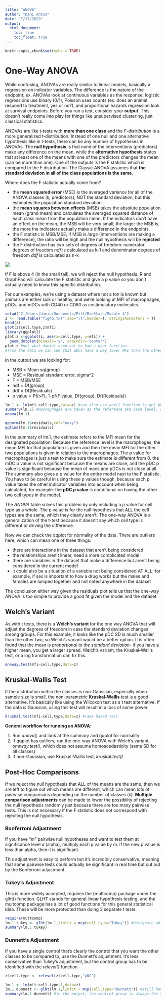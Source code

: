 ```yaml
---
title: "ANOVA"
author: "Dani Antos"
date: "7/17/2020"
output: 
  html_document:
    toc: true
    toc_float: true
---
```


```r
knitr::opts_chunk$set(echo = TRUE)
```

# One-Way ANOVA

While confusing, ANOVAs are really similar to linear models, basically a regression on indicator variables. The difference is the nature of the endpoint; ex. ANOVAs look at continuous variables as the response, logistic regressions use binary (0/1), Poisson uses counts (ex. does an animal respond to treatment, yes or no?), and proportional hazards regression look at survival endpoints. Before you run a test, consider your **output**. This doesn't really come into play for things like unsupervised clustering, just classical statistics. 

ANOVAs are like t-tests with **more than one class** and the *F-distribution* is a more generalized t-distribution. Instead of one null and one alternative hypothesis like in t-tests, there can be any number of hypotheses in ANOVAs. The **null hypothesis** is that none of the interventions (predictors) make any difference on the mean, while the **alternative hypothesis** states that at least one of the means with one of the predictors changes the mean (can be more than one). One of the outputs is the F statistic which is compared to the F distribution. The Classic ANOVA assumes that **the standard deviation in all of the class populations is the same**.

Where does the F statistic actually come from? 

* the **mean squared error** (MSE) is the averaged variance for all of the ANOVA classes (k, predictors); NOT the standard deviation, but this estimates the population standard deviation
* the **mean squares between effects** (MSB) takes the absolute population mean (grand mean) and calculates the averaged squared distance of each class mean from the population mean. If the indicators don't have an effect on the mean, the MSB will be very small; the larger the MSB is, the more the indicators actually make a difference in the endpoints. 
* the F statistic is MSB/MSE; if MSB is *large* (interventions are making a difference), the ratio will be high and the null hypothesis will be **rejected**
* the F distribution has two sets of degrees of freedom: numerator degrees of freedom *ndf* is calculated as k-1 and denominator degrees of freedom *ddf* is calculated as n-k

![](C:/Users/dania/Documents/Pitt/BioStats/Module 4/F-dist.jpg)

If F is above 4 (in the small tail), we will reject the null hypothesis. R and GraphPad will calculate the F statistic and give a p value so you don't actually need to know this specific distribution.

For our examples, we're using a dataset where not a ton is known but animals are either sick or healthy, and we're looking at MFI of macrophages, pDCs, and mDCs with CD40 or CD80 as costimulatory molecules.
```r
setwd("C:/Users/dania/Documents/Pitt/BioStats/Module 4")
z <- read.table("fig4b.txt",sep="\t",header=T, stringsAsFactors = T)
head(z)
plot(z$cell.type,z$mfi)
library(ggplot2)
plot.z <-ggplot(z, aes(x=cell.type, y=mfi)) + 
  geom_dotplot(binaxis='y', stackdir='center')
plot.z #not what daniel used but he had a user function
#from the data we can see that pDCs have a way lower MFI than the other two cell types
```

In the output we are looking for:

* MSB = Mean sq(group)
* MSE = Residual standard error, sigma^2
* F = MSB/MSE
* ndf = Df(group)
* ddf = Df(Residuals)
* p value = Pf(>F), 1-pf(F value, Df(group), Df(Residuals))

```r
lm.1 <- lm(mfi~cell.type,data=z) #can also use aov() function to get ANOVA table automatically
summary(lm.1) #macrophages are taken as the reference aka base level, and then pDCs and mDCs are the indicator variables -- you can change this to make the control group the reference group
anova(lm.1)

qqnorm(lm.1$residuals,col="navy")
qqline(lm.1$residuals)

```

In the summary of lm.1, the estimate refers to the MFI mean for the designated population. Because the reference level is the macrophages, the mean MFI for that population is given and then the mean MFI for the other two populations is given in relation to the macrophages. The p value for macrophages is just a test to make sure the estimate is different from 0. the mDC p value is not significant because the means are close, and the pDC p value is significant because the mean of macs and pDCs is not close at all. The summary also gives a p value for the entire model next to the F statistic. You have to be careful in using these p values though, because each p value takes the other indicator variables into account when being calculated, for example: the **pDC p value** is conditional on having the other two cell types in the model. 

The *ANOVA* table solves this problem by only including a p value for cell type as a whole. The p value is for the null hypothesis that ALL the cell types are the same, which they clearly aren't. The one-way ANOVA is a generalization of the t-test because it doesn't say which cell type is different or driving the difference. 

Now we can check the qqplot for normality of the data. There are outliers here, which can mean one of three things:

* there are interactions in the dataset that aren't being considered
* the relationships aren't linear, need a more complicated model
* there are variables in the dataset that make a difference but aren't being considered in the current model
* it could also be a situation of a variable not being considered AT ALL; for example, if sex is important to how a drug works but the males and females are lumped together and not noted anywhere in the dataset

The conclusion either way given the residuals plot tells us that the one-way ANOVA is too simple to provide a good fit given the model and the dataset.

## Welch's Variant

As with t tests, there is a **Welch's variant** for the one way ANOVA that will adjust the degrees of freedom in case the standard deviation changes among groups. For this example, it looks like the pDC SD is much smaller than the other two, so Welch's variant would be a better option. It is often found that the mean is *proportional to the standard deviation*- if you have a higher mean, you get a larger spread. Welch's variant, the Kruskal-Wallis test, or a log transformation can fix this.

```r
oneway.test(mfi~cell.type,data=z)
```

## Kruskal-Wallis Test

If the distribution within the classes is non-Gaussian, especially when sample size is small, the non-parametric **Kruskal-Wallis** test is a good alternative. It's basically like using the Wilcoxon test as a t test alternative. If the data *is* Gaussian, using this test will result in a loss of some power.

```r
kruskal.test(mfi~cell.type,data=z) #rank based test
```

**General workflow for running an ANOVA**:

1. Run *anova()* and look at the summary and qqplot for normality
2. If qqplot has outliers, run the one-way ANOVA with Welch's variant, *oneway.test()*, which does not assume homoscedasticity (same SD for all classes)
3. If non-Gaussian, use Kruskal-Wallis test, *kruskal.test()*

## Post-Hoc Comparisons

If we reject the null hypothesis that ALL of the means are the same, then we are left to figure out which means are different, which can mean lots of pairwise comparisons depending on the number of classes (k). **Multiple comparison adjustments** can be made to lower the possibility of rejecting the null hypothesis randomly just because there are too many pairwise tests. This is not necessary if the F statistic does not correspond with rejecting the null hypothesis. 

### Bonferroni Adjustment

If you have "*m*" pairwise null hypotheses and want to test them at significance level *a* (alpha), multiply each p value by m. If the new p value is less than alpha, then it is significant.

This adjustment is easy to perform but it's incredibly conservative, meaning that some pairwise tests could actually be significant in real time but cut out by the Bonferroni adjustment.

### Tukey's Adjustment

This is more widely accepted, requires the {multcomp} package under the glht() function. GLHT stands for general linear hypothesis testing, and the multcomp package has a lot of good functions for this general statistical idea. These will be more protected than doing 3 separate t tests.

```r
require(multcomp)
lm.1.tukey <- glht(lm.1,linfct = mcp(cell.type="Tukey")) #designate which group needs the adjustment
summary(lm.1.tukey)
```

### Dunnett's Adjustment

If you have a single control that's clearly the control that you want the other classes to be compared to, use the Dunnett's adjustment. It's less conservative than Tukey's adjustment, but the control group has to be identified with the *relevel()* function. 

```r
z$cell.type <- relevel(z$cell.type,"pDC")

lm.1 <- lm(mfi~cell.type-1,data=z)
lm.1.dunnett <- glht(lm.1,linfct = mcp(cell.type="Dunnett")) #still have to say which group needs to be adjusted
summary(lm.1.dunnett) #in the output, the control group is always the second term in the subtraction
```

